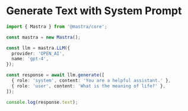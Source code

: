 # Generate Text with System Prompt

```ts showLineNumbers
import { Mastra } from '@mastra/core';

const mastra = new Mastra();

const llm = mastra.LLM({
  provider: 'OPEN_AI',
  name: 'gpt-4',
});

const response = await llm.generate([
  { role: 'system', content: 'You are a helpful assistant.' },
  { role: 'user', content: 'What is the meaning of life?' },
]);

console.log(response.text);
```
